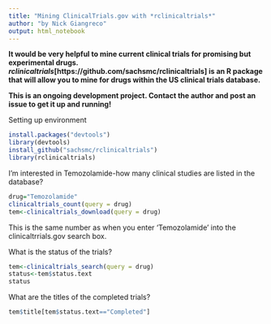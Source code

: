 ```yaml
---
title: "Mining ClinicalTrials.gov with *rclinicaltrials*"
author: "by Nick Giangreco"
output: html_notebook
---
```


**It would be very helpful to mine current clinical trials for promising but experimental drugs. *rclinicaltrials*[https://github.com/sachsmc/rclinicaltrials] is an R package that will allow you to mine for drugs within the US clinical trials database. **

**This is an ongoing development project. Contact the author and post an issue to get it up and running!**

Setting up environment
```r
install.packages("devtools")
library(devtools)
install_github("sachsmc/rclinicaltrials")
library(rclinicaltrials)
```

I'm interested in Temozolamide-how many clinical studies are listed in the database?
```r
drug="Temozolamide"
clinicaltrials_count(query = drug)
tem<-clinicaltrials_download(query = drug)
```
This is the same number as when you enter 'Temozolamide' into the clinicaltrrials.gov search box. 


What is the status of the trials?
```r
tem<-clinicaltrials_search(query = drug)
status<-tem$status.text
status
```


What are the titles of the completed trials?
```r
tem$title[tem$status.text=="Completed"]
```